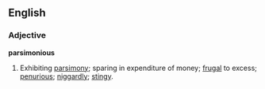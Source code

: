 ==English==
===Adjective===
'''parsimonious'''
#Exhibiting [[parsimony]]; sparing in expenditure of money; [[frugal]] to excess; [[penurious]]; [[niggardly]]; [[stingy]].